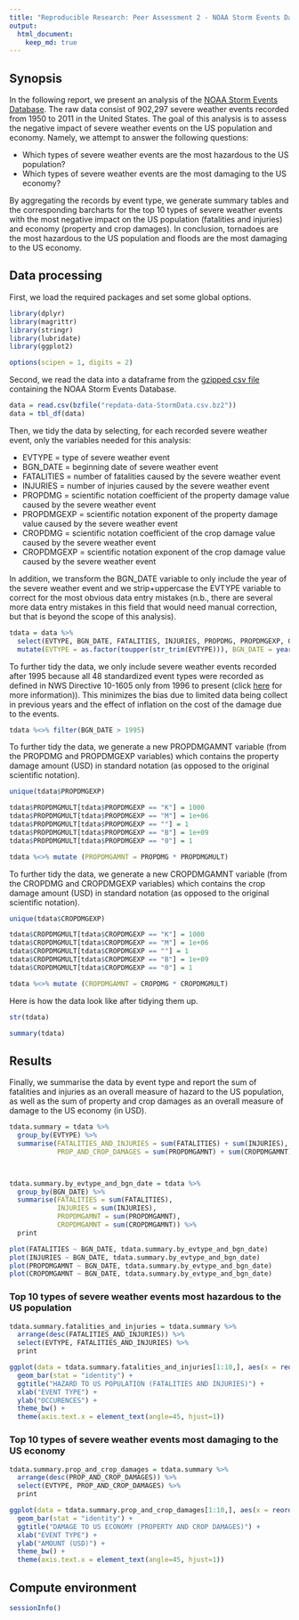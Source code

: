 ```yaml
---
title: "Reproducible Research: Peer Assessment 2 - NOAA Storm Events Data Analysis"
output:
  html_document:
    keep_md: true
---
```


## Synopsis

In the following report, we present an analysis of the [NOAA Storm Events Database](https://www.ncdc.noaa.gov/stormevents/). The raw data consist of 902,297 severe weather events recorded from 1950 to 2011 in the United States. The goal of this analysis is to assess the negative impact of severe weather events on the US population and economy. Namely, we attempt to answer the following questions:

- Which types of severe weather events are the most hazardous to the US population?
- Which types of severe weather events are the most damaging to the US economy?

By aggregating the records by event type, we generate summary tables and the corresponding barcharts for the top 10 types of severe weather events with the most negative impact on the US population (fatalities and injuries) and economy (property and crop damages). In conclusion, tornadoes are the most hazardous to the US population and floods are the most damaging to the US economy.

## Data processing

First, we load the required packages and set some global options.

```r
library(dplyr)
library(magrittr)
library(stringr)
library(lubridate)
library(ggplot2)

options(scipen = 1, digits = 2)
```

Second, we read the data into a dataframe from the [gzipped csv file](https://d396qusza40orc.cloudfront.net/repdata%2Fdata%2FStormData.csv.bz2) containing the NOAA Storm Events Database.

```r
data = read.csv(bzfile("repdata-data-StormData.csv.bz2"))
data = tbl_df(data)
```

Then, we tidy the data by selecting, for each recorded severe weather event, only the variables needed for this analysis:

- EVTYPE = type of severe weather event
- BGN_DATE = beginning date of severe weather event
- FATALITIES = number of fatalities caused by the severe weather event
- INJURIES = number of injuries caused by the severe weather event
- PROPDMG = scientific notation coefficient of the property damage value caused by the severe weather event
- PROPDMGEXP = scientific notation exponent of the property damage value caused by the severe weather event
- CROPDMG = scientific notation coefficient of the crop damage value caused by the severe weather event
- CROPDMGEXP = scientific notation exponent of the crop damage value caused by the severe weather event

In addition, we transform the BGN_DATE variable to only include the year of the severe weather event and we strip+uppercase the EVTYPE variable to correct for the most obvious data entry mistakes (n.b., there are several more data entry mistakes in this field that would need manual correction, but that is beyond the scope of this analysis).

```r
tdata = data %>%
  select(EVTYPE, BGN_DATE, FATALITIES, INJURIES, PROPDMG, PROPDMGEXP, CROPDMG, CROPDMGEXP) %>%
  mutate(EVTYPE = as.factor(toupper(str_trim(EVTYPE))), BGN_DATE = year(mdy_hms(BGN_DATE)))
```

To further tidy the data, we only include severe weather events recorded after 1995 because all 48 standardized event types were recorded as defined in NWS Directive 10-1605 only from 1996 to present (click [here](http://www.ncdc.noaa.gov/stormevents/details.jsp) for more information)). This minimizes the bias due to limited data being collect in previous years and the effect of inflation on the cost of the damage due to the events.

```r
tdata %<>% filter(BGN_DATE > 1995)
```

To further tidy the data, we generate a new PROPDMGAMNT variable (from the PROPDMG and PROPDMGEXP variables) which contains the property damage amount (USD) in standard notation (as opposed to the original scientific notation).

```r
unique(tdata$PROPDMGEXP)

tdata$PROPDMGMULT[tdata$PROPDMGEXP == "K"] = 1000
tdata$PROPDMGMULT[tdata$PROPDMGEXP == "M"] = 1e+06
tdata$PROPDMGMULT[tdata$PROPDMGEXP == ""] = 1
tdata$PROPDMGMULT[tdata$PROPDMGEXP == "B"] = 1e+09
tdata$PROPDMGMULT[tdata$PROPDMGEXP == "0"] = 1

tdata %<>% mutate (PROPDMGAMNT = PROPDMG * PROPDMGMULT)
```

To further tidy the data, we generate a new CROPDMGAMNT variable (from the CROPDMG and CROPDMGEXP variables) which contains the crop damage amount (USD) in standard notation (as opposed to the original scientific notation).

```r
unique(tdata$CROPDMGEXP)

tdata$CROPDMGMULT[tdata$CROPDMGEXP == "K"] = 1000
tdata$CROPDMGMULT[tdata$CROPDMGEXP == "M"] = 1e+06
tdata$CROPDMGMULT[tdata$CROPDMGEXP == ""] = 1
tdata$CROPDMGMULT[tdata$CROPDMGEXP == "B"] = 1e+09
tdata$CROPDMGMULT[tdata$CROPDMGEXP == "0"] = 1

tdata %<>% mutate (CROPDMGAMNT = CROPDMG * CROPDMGMULT)
```

Here is how the data look like after tidying them up.

```r
str(tdata)

summary(tdata)
```

## Results

Finally, we summarise the data by event type and report the sum of fatalities and injuries as an overall measure of hazard to the US population, as well as the sum of property and crop damages as an overall measure of damage to the US economy (in USD).

```r
tdata.summary = tdata %>%
  group_by(EVTYPE) %>%
  summarise(FATALITIES_AND_INJURIES = sum(FATALITIES) + sum(INJURIES),
            PROP_AND_CROP_DAMAGES = sum(PROPDMGAMNT) + sum(CROPDMGAMNT))



tdata.summary.by_evtype_and_bgn_date = tdata %>%
  group_by(BGN_DATE) %>%
  summarise(FATALITIES = sum(FATALITIES),
            INJURIES = sum(INJURIES),
            PROPDMGAMNT = sum(PROPDMGAMNT),
            CROPDMGAMNT = sum(CROPDMGAMNT)) %>%
  print

plot(FATALITIES ~ BGN_DATE, tdata.summary.by_evtype_and_bgn_date)
plot(INJURIES ~ BGN_DATE, tdata.summary.by_evtype_and_bgn_date)
plot(PROPDMGAMNT ~ BGN_DATE, tdata.summary.by_evtype_and_bgn_date)
plot(CROPDMGAMNT ~ BGN_DATE, tdata.summary.by_evtype_and_bgn_date)

```

### Top 10 types of severe weather events most hazardous to the US population

```r
tdata.summary.fatalities_and_injuries = tdata.summary %>%
  arrange(desc(FATALITIES_AND_INJURIES)) %>%
  select(EVTYPE, FATALITIES_AND_INJURIES) %>%
  print

ggplot(data = tdata.summary.fatalities_and_injuries[1:10,], aes(x = reorder(EVTYPE, -FATALITIES_AND_INJURIES), y = FATALITIES_AND_INJURIES)) +
  geom_bar(stat = "identity") +
  ggtitle("HAZARD TO US POPULATION (FATALITIES AND INJURIES)") +
  xlab("EVENT TYPE") +
  ylab("OCCURENCES") +
  theme_bw() +
  theme(axis.text.x = element_text(angle=45, hjust=1))
```

### Top 10 types of severe weather events most damaging to the US economy

```r
tdata.summary.prop_and_crop_damages = tdata.summary %>%
  arrange(desc(PROP_AND_CROP_DAMAGES)) %>%
  select(EVTYPE, PROP_AND_CROP_DAMAGES) %>%
  print

ggplot(data = tdata.summary.prop_and_crop_damages[1:10,], aes(x = reorder(EVTYPE, -PROP_AND_CROP_DAMAGES), y = PROP_AND_CROP_DAMAGES)) +
  geom_bar(stat = "identity") +
  ggtitle("DAMAGE TO US ECONOMY (PROPERTY AND CROP DAMAGES)") +
  xlab("EVENT TYPE") +
  ylab("AMOUNT (USD)") +
  theme_bw() +
  theme(axis.text.x = element_text(angle=45, hjust=1))
```

## Compute environment

```r
sessionInfo()
```